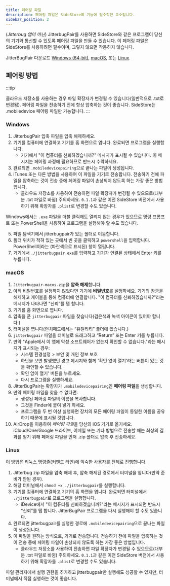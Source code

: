 ```yaml
---
title: 페어링 파일
description: 페어링 파일은 SideStore의 기능에 필수적인 요소입니다.
sidebar_position: 2
---
```


(*Jitterbug 앱이 아닌*) JitterbugPair를 사용하면 SideStore와 같은 프로그램이 당신의 기기와 통신할 수 있도록 페어링 파일을 만들 수 있습니다. 이 페어링 파일은 SideStore를 사용하려면 필수이며, 그렇지 않으면 작동하지 않습니다.

JitterBugPair 다운로드 [Windows (64-bit)](https://github.com/osy/Jitterbug/releases/download/v1.3.1/jitterbugpair-win64.zip), [macOS](https://github.com/SideStore/SideStore-Docs/releases/download/need-a-place-to-put-jittterbug/jitterbugpair), 또는 [Linux](https://github.com/osy/Jitterbug/releases/download/v1.3.1/jitterbugpair-linux.zip).

## 페어링 방법

:::tip

클라우드 저장소를 사용하는 경우 파일 확장자가 변경될 수 있습니다(일반적으로 .txt로 변경됨). 페어링 파일을 전송하기 전에 항상 압축하는 것이 좋습니다. SideStore는 .mobiledevice 페어링 파일만 가능합니다.
:::

### Windows

1. JitterbugPair 압축 파일을 압축 해제하세요.
2. 기기를 컴퓨터에 연결하고 기기를 홈 화면으로 엽니다. 완료되면 프로그램을 실행합니다.
    * 기기에서 "이 컴퓨터를 신뢰하겠습니까?" 메시지가 표시될 수 있습니다. 이 메시지는 페어링 과정에 필요하므로 반드시 수락하세요.
3. 완료되면 `.mobiledevicepairing`으로 끝나는 파일이 생성됩니다.
4. iTunes 또는 다른 방법을 사용하여 이 파일을 기기로 전송합니다. 전송하기 전에 파일을 압축하는 것이 전송 중에 페어링 파일이 손상되지 않도록 하는 가장 좋은 방법입니다.
    * 클라우드 저장소를 사용하여 전송하면 파일 확장자가 변경될 수 있으므로(대부분 .txt 파일로 바뀜) 주의하세요. `0.1.1`과 같은 이전 SideStore 버전에서 사용하기 위해 확장자를 `.plist`로 변경할 수도 있습니다.

Windows에서는 `.exe` 파일을 더블 클릭해도 열리지 않는 경우가 있으므로 명령 프롬프트 또는 PowerShell을 사용하여 프로그램을 실행해야 할 수도 있습니다.

5. 파일 탐색기에서 jitterbugpair가 있는 폴더로 이동합니다.
6. 폴더 위치가 적혀 있는 곳에서 빈 곳을 클릭하고 `powershell`을 입력합니다. PowerShell이라는 (파란색으로 표시된) 창이 열립니다.
7. 거기에서 `./jitterbugpair.exe`를 입력하고 기기가 연결된 상태에서 Enter 키를 누릅니다.

### macOS

1. `Jitterbugpair-macos.zip`을 **압축 해제**합니다.
2. 아직 비밀번호를 설정하지 않았다면 기기에 **비밀번호**를 설정하세요. 기기의 잠금을 해제하고 케이블을 통해 컴퓨터에 연결합니다. "이 컴퓨터를 신뢰하겠습니까?"라는 메시지가 나타나면 “신뢰”를 탭 합니다.
3. 기기를 홈 화면으로 엽니다.
4. 압축을 푼 `jitterbugpair` 파일을 찾습니다(검은색과 녹색 아이콘이 있어야 합니다.)
5. 터미널을 엽니다(런치패드에서는 “유틸리티” 폴더에 있습니다.)
6. `jitterbugpair` 파일을 터미널로 드래그하고 “Return” 또는 Enter 키를 누릅니다.
7. 만약 "Apple에서 이 앱에 악성 소프트웨어가 없는지 확인할 수 없습니다."라는 메시지가 표시되는 경우: 
    - 시스템 환경설정 > 보안 및 개인 정보 보호
    - 하단을 보면 발생했던 경고 메시지와 함께 '확인 없이 열기'라는 버튼이 있는 것을 확인할 수 있습니다.
    - 확인 없이 열기' 버튼을 누르세요.
    - 다시 프로그램을 실행하세요.
8. JitterBugPair는 확장자가 `.mobiledevicepairing`인 **페어링 파일**을 생성합니다.
9. 만약 페어링 파일을 찾을 수 없다면:
    - 생성된 페어링 파일의 이름을 복사합니다.
    - 그것을 Finder에 붙여 넣기 하세요.
    - 프로그램을 두 번 이상 실행하면 장치의 모든 페어링 파일이 동일한 이름을 공유하기 때문에 표시될 것입니다.
10. AirDrop을 이용하여 *페어링 파일*을 당신의 iOS 기기로 옮기세요. iCloud/One/Google 드라이브, 이메일 또는 기타 방법으로 전송할 때는 최상의 결과를 얻기 위해 페어링 파일을 먼저 .zip 폴더로 압축 후 전송하세요.

### Linux

이 방법은 리눅스 명령줄(커맨드 라인)에 익숙한 사용자를 전제로 진행합니다.

1. Jitterbug zip 파일을 압축 해제 후, 압축 해제된 경로에서 터미널을 엽니다(만약 준비가 안된 경우).
2. 해당 터미널에서 `chmod +x ./jitterbugpair`를 실행합니다.
3. 기기를 컴퓨터에 연결하고 기기의 홈 화면을 엽니다. 완료되면 터미널에서 `./jitterbugpair`로 프로그램을 실행합니다.
    * iDevice에서 "이 컴퓨터를 신뢰하겠습니까?"라는 메시지가 표시되면 반드시 “신뢰”를 탭 합니다. JitterBugPair 프로그램을 다시 실행해야 할 수도 있습니다.
4. 완료되면 jitterbugpair를 실행한 경로에 `.mobiledevicepairing`으로 끝나는 파일이 생성됩니다.
5. 이 파일을 원하는 방식으로, 기기로 전송합니다. 전송하기 전에 파일을 압축하는 것이 전송 중에 페어링 파일이 손상되지 않도록 하는 가장 좋은 방법입니다.
    * 클라우드 저장소를 사용하여 전송하면 파일 확장자가 변경될 수 있으므로(대부분 .txt 파일로 바뀜) 주의하세요. `0.1.1`과 같은 이전 SideStore 버전에서 사용하기 위해 확장자를 `.plist`로 변경할 수도 있습니다.

파일 관리자에서 실행 권한을 추가하고 jitterbugpair만 실행해도 성공할 수 있지만, 터미널에서 직접 실행하는 것이 좋습니다.